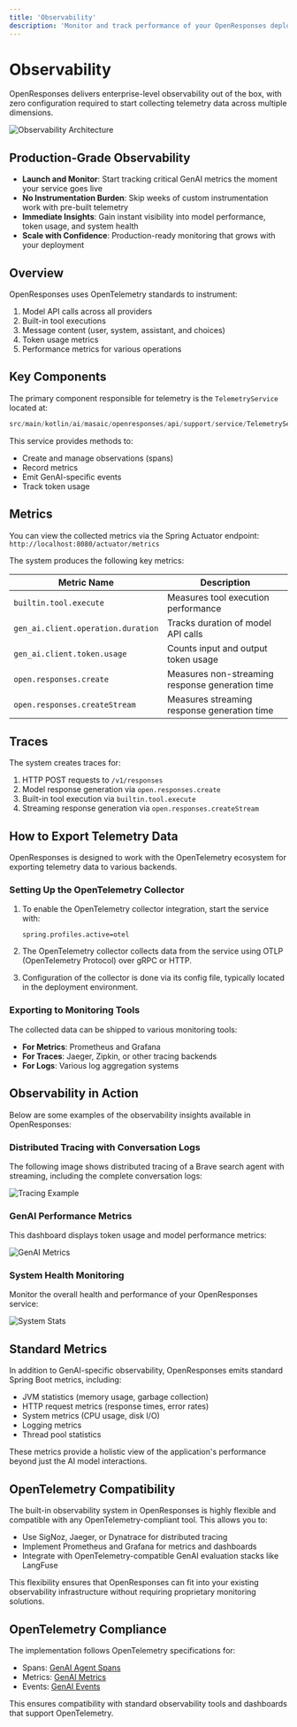 ```yaml
---
title: 'Observability'
description: 'Monitor and track performance of your OpenResponses deployment'
---
```


# Observability

OpenResponses delivers enterprise-level observability out of the box, with zero configuration required to start collecting telemetry data across multiple dimensions.

<img src="/open-responses/assets/observability.png" alt="Observability Architecture" className="w-full" />

## Production-Grade Observability

- **Launch and Monitor**: Start tracking critical GenAI metrics the moment your service goes live
- **No Instrumentation Burden**: Skip weeks of custom instrumentation work with pre-built telemetry
- **Immediate Insights**: Gain instant visibility into model performance, token usage, and system health
- **Scale with Confidence**: Production-ready monitoring that grows with your deployment

## Overview

OpenResponses uses OpenTelemetry standards to instrument:

1. Model API calls across all providers
2. Built-in tool executions
3. Message content (user, system, assistant, and choices)
4. Token usage metrics
5. Performance metrics for various operations

## Key Components

The primary component responsible for telemetry is the `TelemetryService` located at:

```kotlin
src/main/kotlin/ai/masaic/openresponses/api/support/service/TelemetryService.kt
```

This service provides methods to:
- Create and manage observations (spans)
- Record metrics
- Emit GenAI-specific events
- Track token usage

## Metrics

You can view the collected metrics via the Spring Actuator endpoint: `http://localhost:8080/actuator/metrics`

The system produces the following key metrics:

| Metric Name | Description |
|------------|-------------|
| `builtin.tool.execute` | Measures tool execution performance |
| `gen_ai.client.operation.duration` | Tracks duration of model API calls |
| `gen_ai.client.token.usage` | Counts input and output token usage |
| `open.responses.create` | Measures non-streaming response generation time |
| `open.responses.createStream` | Measures streaming response generation time |

## Traces

The system creates traces for:

1. HTTP POST requests to `/v1/responses`
2. Model response generation via `open.responses.create`
3. Built-in tool execution via `builtin.tool.execute`
4. Streaming response generation via `open.responses.createStream`

## How to Export Telemetry Data

OpenResponses is designed to work with the OpenTelemetry ecosystem for exporting telemetry data to various backends.

### Setting Up the OpenTelemetry Collector

1. To enable the OpenTelemetry collector integration, start the service with:
   ```
   spring.profiles.active=otel
   ```

2. The OpenTelemetry collector collects data from the service using OTLP (OpenTelemetry Protocol) over gRPC or HTTP.

3. Configuration of the collector is done via its config file, typically located in the deployment environment.

### Exporting to Monitoring Tools

The collected data can be shipped to various monitoring tools:

- **For Metrics**: Prometheus and Grafana
- **For Traces**: Jaeger, Zipkin, or other tracing backends
- **For Logs**: Various log aggregation systems

## Observability in Action

Below are some examples of the observability insights available in OpenResponses:

### Distributed Tracing with Conversation Logs

The following image shows distributed tracing of a Brave search agent with streaming, including the complete conversation logs:

<img src="/open-responses/assets/brave_search_agent_with_groq_stream-traces.png" alt="Tracing Example" className="w-full" />

### GenAI Performance Metrics

This dashboard displays token usage and model performance metrics:

<img src="/open-responses/assets/Genai-stats.png" alt="GenAI Metrics" className="w-full" />

### System Health Monitoring

Monitor the overall health and performance of your OpenResponses service:

<img src="/open-responses/assets/Service-stats.png" alt="System Stats" className="w-full" />

## Standard Metrics

In addition to GenAI-specific observability, OpenResponses emits standard Spring Boot metrics, including:

- JVM statistics (memory usage, garbage collection)
- HTTP request metrics (response times, error rates)
- System metrics (CPU usage, disk I/O)
- Logging metrics
- Thread pool statistics

These metrics provide a holistic view of the application's performance beyond just the AI model interactions.

## OpenTelemetry Compatibility

The built-in observability system in OpenResponses is highly flexible and compatible with any OpenTelemetry-compliant tool. This allows you to:

- Use SigNoz, Jaeger, or Dynatrace for distributed tracing
- Implement Prometheus and Grafana for metrics and dashboards
- Integrate with OpenTelemetry-compatible GenAI evaluation stacks like LangFuse

This flexibility ensures that OpenResponses can fit into your existing observability infrastructure without requiring proprietary monitoring solutions.

## OpenTelemetry Compliance

The implementation follows OpenTelemetry specifications for:

- Spans: [GenAI Agent Spans](https://opentelemetry.io/docs/specs/semconv/gen-ai/gen-ai-agent-spans/)
- Metrics: [GenAI Metrics](https://opentelemetry.io/docs/specs/semconv/gen-ai/gen-ai-metrics/)
- Events: [GenAI Events](https://opentelemetry.io/docs/specs/semconv/gen-ai/gen-ai-events/)

This ensures compatibility with standard observability tools and dashboards that support OpenTelemetry. 